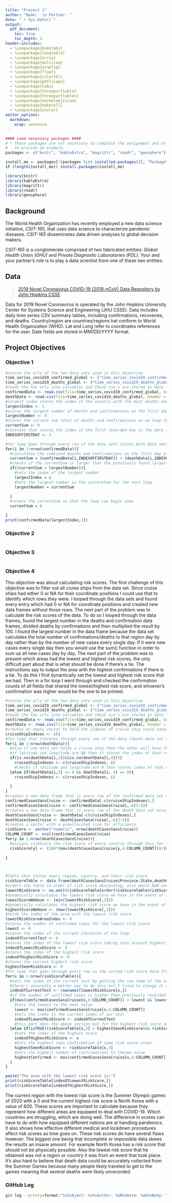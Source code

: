 ```yaml
---
title: "Project 1"
author: "Name:  \n Partner: "
date: "`r Sys.Date()`"
output: 
  pdf_document:
    toc: true
    toc_depth: 3
header-includes:
  - \usepackage{booktabs}
  - \usepackage{longtable}
  - \usepackage{array}
  - \usepackage{multirow}
  - \usepackage{wrapfig}
  - \usepackage{float}
  - \usepackage{colortbl}
  - \usepackage{pdflscape}
  - \usepackage{tabu}
  - \usepackage{threeparttable}
  - \usepackage{threeparttablex}
  - \usepackage[normalem]{ulem}
  - \usepackage{makecell}
  - \usepackage{xcolor}
editor_options: 
  markdown: 
    wrap: sentence
---
```


```r

#### Load necessary packages ####
# * These packages are not necessary to complete the assignment and or only used 
#   to provide an example. 
packages <- c("knitr", "kableExtra", "magrittr", "readr", "geosphere")

install_me <- packages[!(packages %in% installed.packages()[, "Package"])]
if (length(install_me)) install.packages(install_me)

library(knitr)
library(kableExtra)
library(magrittr)
library(readr)
library(geosphere)
```

## Background

The World Health Organization has recently employed a new data science initiative, *CSIT-165*, that uses data science to characterize pandemic diseases.
*CSIT-165* disseminates data driven analyses to global decision makers.

*CSIT-165* is a conglomerate comprised of two fabricated entities: *Global Health Union (GHU)* and *Private Diagnostic Laboratories (PDL)*.
Your and your partner's role is to play a data scientist from one of these two entities.

## Data

> [2019 Novel Coronavirus COVID-19 (2019-nCoV) Data Repository by John Hopkins CSSE](https://github.com/CSSEGISandData/COVID-19/tree/master/csse_covid_19_data/csse_covid_19_time_series)

Data for 2019 Novel Coronavirus is operated by the John Hopkins University Center for Systems Science and Engineering (JHU CSSE).
Data includes daily time series CSV summary tables, including confirmations, recoveries, and deaths.
Country/region are countries/regions hat conform to World Health Organization (WHO).
Lat and Long refer to coordinates references for the user.
Date fields are stored in MM/DD/YYYY format.

## Project Objectives

### Objective 1

```r
#stores the urls of the two data sets used in this objective 
time_series_covid19_confirmed_global <- ("time_series_covid19_confirmed_global.csv")
time_series_covid19_deaths_global <- ("time_series_covid19_deaths_global.csv")
#reads the two urls into variables and these csv's are stored as data frames
confirmedData <- read.csv(file=time_series_covid19_confirmed_global, header = TRUE)
deathData <- read.csv(file=time_series_covid19_deaths_global, header = TRUE)
#largest index stores the index of the country with the most deaths and confirmations on the first recorded day 
largestIndex <- 1
#scores the largest number of deaths and confirmations on the first day 
largestNumber <- 0
#Stores the current sum total of deaths and confirmations as we loop through the data sets. 
currentSum <- 0
#constant that stores the index of the first recorded day in the data set. 
INDEXOFFIRSTDAY <- 5

#for loop goes through every row of the data sets (since both data sets have the same dimension we can use nrow on either or)
for(i in 1:nrow(confirmedData)){
  #calculates the combined deaths and confirmations on the first day of the current row
  currentSum = (confirmedData[i,INDEXOFFIRSTDAY]) + (deathData[i,INDEXOFFIRSTDAY])
  #checks if the currentSum is larger than the previously found largest number 
  if((currentSum > largestNumber)){
    #sets the index of the largest number
    largestIndex = i
    #Sets the largest number as the currentSum for the next loop 
    largestNumber = currentSum
    
  }
  #resets the currentSum so that the loop can begin anew
  currentSum = 0

}
print(confirmedData[largestIndex,2])

```

### Objective 2

```r

```

### Objective 3

```r

```

### Objective 4
This objective was about calculating risk scores. The first challenge of this objective was to filter out all cruise ships from the data set. Since cruise ships had either 0 or NA for their coordinate positions I could use that to identify which rows they were. I looped through the data sets and found every entry which had 0 or NA for coordinate positions and created new data frames without those rows. The next part of the problem was to calculate the risk scores of the data. To do so I looped through the data frames, found the largest number in the deaths and confirmation data frames, divided deaths by confirmations and then multiplied the result by 100. I found the largest number in the data frame because the data set calculates the total number of confirmations/deaths to that region day by day rather than by the number of new cases every single day. If it were new cases every single day then you would use the sum() function in order to sum up all new cases day by day. The next part of the problem was to present which areas had the lowest and highest risk scores, the only difficult part about that is what should be done if there's a tie. The instructions say to output the area with the highest confirmations if there is a tie. To do this I first dynamically set the lowest and highest risk score that we had. Then in a for loop I went through and checked the confirmation counts of all fields that shared the lowest/highest risk score, and whoever's confirmation was higher would be the one to be printed. 

```r
#stores the urls of the two data sets used in this objective 
time_series_covid19_confirmed_global <- ("time_series_covid19_confirmed_global.csv")
time_series_covid19_deaths_global <- ("time_series_covid19_deaths_global.csv")
#reads the two urls into variables and these csv's are stored as data frames
confirmedData <- read.csv(file=time_series_covid19_confirmed_global, header = TRUE)
deathData <- read.csv(file=time_series_covid19_deaths_global, header = TRUE)
#creates an empty vector to hold the indexes of cruise ship covid cases 
cruiseShipIndexes <- c()
#for loop that iterates through every row of the data (death data set and confirmed data set are of the same length)
for(i in 1:nrow(deathData)){
  #also if one data set holds a cruise ship then the other will have that cruise ship on the same row 
  #if latitude and longitude are NA then it stores the index of that row into a vector
  if(is.na(deathData[i,3])&&is.na(deathData[i,4])){
    cruiseShipIndexes <- c(cruiseShipIndexes, i)
    #checks if latitude and longitude are 0 then stores index of that row into a vector
  }else if(deathData[i,3] == 0 && deathData[i, 4] == 0){
    cruiseShipIndexes <- c(cruiseShipIndexes, i)
    
  }
}
#creates a new data frame that is every row of the confirmed data set minus the rows that are cruise ships 
confirmedCasesSansCruise <- confirmedData[-c(cruiseShipIndexes),]
confirmedCasesSansCruise <- confirmedCasesSansCruise[,-c(3:4)]
#creates a new data frame that is every row of the death data set minus the cruise ships row 
deathCasesSansCruise <- deathData[-c(cruiseShipIndexes),]
deathCasesSansCruise <- deathCasesSansCruise[,-c(3:4)]
#creates a vector with a preallocated size for efficiency 
riskScore <- vector("numeric", nrow(deathCasesSansCruise))
COLUMN_COUNT <- ncol(confirmedCasesSansCruise)
for(y in 1:nrow(deathCasesSansCruise)){
  #assigns riskScore the risk score of every country through this for loop 
  riskScore[y] <- (100*(max(deathCasesSansCruise[y,4:COLUMN_COUNT]))/(max(confirmedCasesSansCruise[y,4:COLUMN_COUNT])))
  
}



#Table that stores every region, country, and their risk score
riskScoreTable <- data.frame(deathCasesSansCruise$Province.State,deathCasesSansCruise$Country.Region,riskScore)
#orders the table in order of risk score descending, also omits NaN and NA
lowestRiskScore <- na.omit(riskScoreTable[order(riskScoreTable$riskScore),])
#dynamically calculates the lowest risk score we have in the event of a tie for lowest risk score
lowestScoreWeHave <- (min(lowestRiskScore[,3]))
#dynamically calculates the highest risk score we have in the event of a tie for highest risk score 
highestScoreWeHave <- (max(lowestRiskScore[,3]))
#holds the index of the area with the lowest risk score 
lowestRiskScoreAreaIndex <- 0
#stores the number of confirmed cases for the lowest risk score 
lowest <- 0 
#stores the index of the current iteration of the loop 
indexOfCurrentTest <- 0 
#stores the index of the lowest risk score taking into account highest confirmed cases 
indexOfLowestRiskScore <- 0 
#stores the index of the highest risk score 
indexOfHighestRiskScore <- 0 
#stores the current highest risk score 
highestSeenRiskScore <- 0
#for loop that goes through every row in the sorted risk score data frame
for(x in 1:nrow(riskScoreTable)){
  #sets the index of the current test by getting the row name of the ordered list 
  #there's assuredly a better way to do this but I tried to change it and then it didn't work anymore
  indexOfCurrentTest <- rownames(lowestRiskScore[x,])
  #if the number of confirmed cases is higher than previously recorded and the risk score is 0(the lowest number the data set has)
  if(max(confirmedCasesSansCruise[x,4:COLUMN_COUNT]) > lowest && lowestRiskScore[x,3] == lowestScoreWeHave){
    #sets the lowest to the next value 
    lowest <- max(confirmedCasesSansCruise[x,4:COLUMN_COUNT])
    #sets the index to the current index of our test 
    indexOfLowestRiskScore <- indexOfCurrentTest
    #this part does the above section but for the highest risk score not the lowest 
  }else if(isTRUE(riskScoreTable[x,3] > highestSeenRiskScore)&& riskScoreTable[x,3] == highestScoreWeHave){
    #sets the index of the highest score 
    indexOfHighestRiskScore <- x 
    #Sets the highest seen confirmation of same risk score areas 
    highestSeenRiskScore <- riskScoreTable[x,3]
    #sets the highest number of confirmations to thenew value 
    highestConfirmed <- max(confirmedCasesSansCruise[x,4:COLUMN_COUNT])
  }
}

paste("The area with the lowest risk score is:")
print(riskScoreTable[indexOfLowestRiskScore,])
print(riskScoreTable[indexOfHighestRiskScore,])


```
The current region with the lowest risk score is the Summer Olympic games of 2020 with a 0 and the current highest risk score is North Korea with a value of 600. These scores are important to calculate because they represent how different areas are equipped to deal with COVID-19. Which countries are struggling, which are doing well. The difference in scores can have to do with how equipped different nations are at handling pandemics. It also shows how effective different medical and lockdown procedures affect risk scores as time goes on. These risk scores do have several flaws however. The biggest one being that incomplete or impossible data skews the results an insane amount. For example North Korea has a risk score that should not be physically possible. Also the lowest risk score that he obtained was not a region or country it was from an event that took place. It's also hard to believe that death data could be accurately collected from the Summer Games because many people likely traveled to get to the games meaning that several deaths were likely unrecorded. 


### GitHub Log

```bash
git log --pretty=format:"%nSubject: %s%nAuthor: %aN%nDate: %aD%nBody: %b"
```
